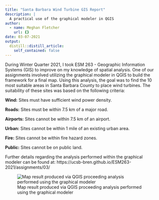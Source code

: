 ```yaml
---
title: "Santa Barbara Wind Turbine GIS Report"
description: |
  A practical use of the graphical modeler in QGIS
author:
  - name: Meghan Fletcher
    url: {}
date: 03-07-2021
output:
  distill::distill_article:
    self_contained: false
---
```



During Winter Quarter 2021, I took ESM 263 - Geographic Information Systems (GIS) to improve on my knowledge of spatial analysis. One of our assignments involved utilizing the graphical modeler in QGIS to build the framework for a final map. Using this analysis, the goal was to find the 10 most suitable areas in Santa Barbara County to place wind turbines. The suitability of these sites was based on the following criteria:


**Wind:** Sites must have sufficient wind power density.

**Roads:** Sites must be within 7.5 km of a major road.

**Airports:** Sites cannot be within 7.5 km of an airport.

**Urban:** Sites cannot be within 1 mile of an existing urban area.

**Fire:** Sites cannot be within fire hazard zones.

**Public:** Sites cannot be on public land.
  

Further details regarding the analysis performed within the graphical modeler can be found at: https://ucsb-bren.github.io/ESM263-2021/assignments/03/


![Map result produced via QGIS proceeding analysis performed using the graphical modeler](SB_turbines.jpg)







